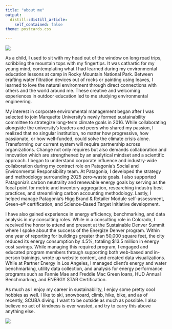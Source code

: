 ```yaml
---
title: "about me"
output:
  distill::distill_article:
    self_contained: false
theme: postcards.css

---
```


<img src="scuba.jpg" />
  
As a child, I used to sit with my head out of the window on long road trips, scribbling the mountain tops with my fingertips. It was cathartic for my young mind, contemplating what I had learned during my environmental education lessons at camp in Rocky Mountain National Park. Between crafting water filtration devices out of rocks or painting using leaves, I learned to love the natural environment through direct connections with others and the world around me. These creative and welcoming experiences in outdoor education led to me studying environmental engineering.

My interest in corporate environmental management began after I was selected to join Marquette University’s newly formed sustainability committee to strategize long-term climate goals in 2016. While collaborating alongside the university's leaders and peers who shared my passion, I realized that no singular institution, no matter how progressive, how passionate, or how well-funded, could solve the climate crisis alone. Transforming our current system will require partnership across organizations. Change not only requires but also demands collaboration and innovation which are strengthened by an analytical mindset and a scientific approach. I began to understand corporate influence and industry-wide collaboration during my contract role on Patagonia’s Social and Environmental Responsibility team. At Patagonia, I developed the strategy and methodology surrounding 2025 zero-waste goals. I also supported Patagonia’s carbon neutrality and renewable energy goals by serving as the focal point for metric and inventory aggregation, researching industry best practices, and streamlining carbon accounting methodology. Lastly, I helped manage Patagonia's Higg Brand & Retailer Module self-assessment, Green-e® certification, and Science-Based Target Initiative development. 

I have also gained experience in energy efficiency, benchmarking, and data analysis in my consulting roles. While in a consulting role in Colorado, I received the honor to attend and present at the Sustainable Denver Summit where I spoke about the success of the Energize Denver program. Within one year of reporting for buildings greater than 50,000 square feet, the city reduced its energy consumption by 4.5%, totaling $13.5 million in energy cost savings. While managing this required program, I engaged and educated program members through supporting both web-based and in-person trainings, wrote up website content, and created data visualizations. While at Partner Energy in Los Angeles, I  managed client's energy and water benchmarking, utility data collection, and analysis for energy performance programs such as Fannie Mae and Freddie Mac Green loans, HUD Annual Benchmarking, and ENERGY STAR Certification. 

As much as I enjoy my career in sustainability, I enjoy some pretty cool hobbies as well. I like to ski, snowboard, climb, hike, bike, and as of recently, SCUBA diving. I want to be outside as much as possible. I also believe no act of kindness is ever wasted, and try to carry this above anything else. 


<img src="scuba2.jpg" />

